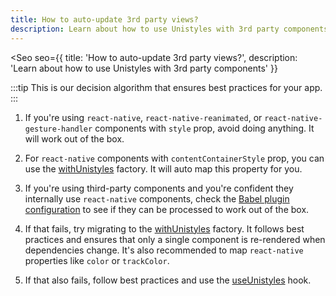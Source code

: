 ```yaml
---
title: How to auto-update 3rd party views?
description: Learn about how to use Unistyles with 3rd party components
---
```



<Seo
    seo={{
        title: 'How to auto-update 3rd party views?',
        description: 'Learn about how to use Unistyles with 3rd party components'
    }}
>

:::tip
This is our decision algorithm that ensures best practices for your app.
:::

1. If you're using `react-native`, `react-native-reanimated`, or `react-native-gesture-handler` components with `style` prop, avoid doing anything. It will work out of the box.

2. For `react-native` components with `contentContainerStyle` prop, you can use the [withUnistyles](/v3/references/with-unistyles) factory. It will auto map this property for you.

2. If you're using third-party components and you're confident they internally use `react-native` components, check the [Babel plugin configuration](/v3/other/babel-plugin#extra-configuration) to see if they can be processed to work out of the box.

3. If that fails, try migrating to the [withUnistyles](/v3/references/with-unistyles) factory. It follows best practices and ensures that only a single component is re-rendered when dependencies change. It's also recommended to map `react-native` properties like `color` or `trackColor`.

4. If that also fails, follow best practices and use the [useUnistyles](/v3/references/use-unistyles) hook.

</Seo>
